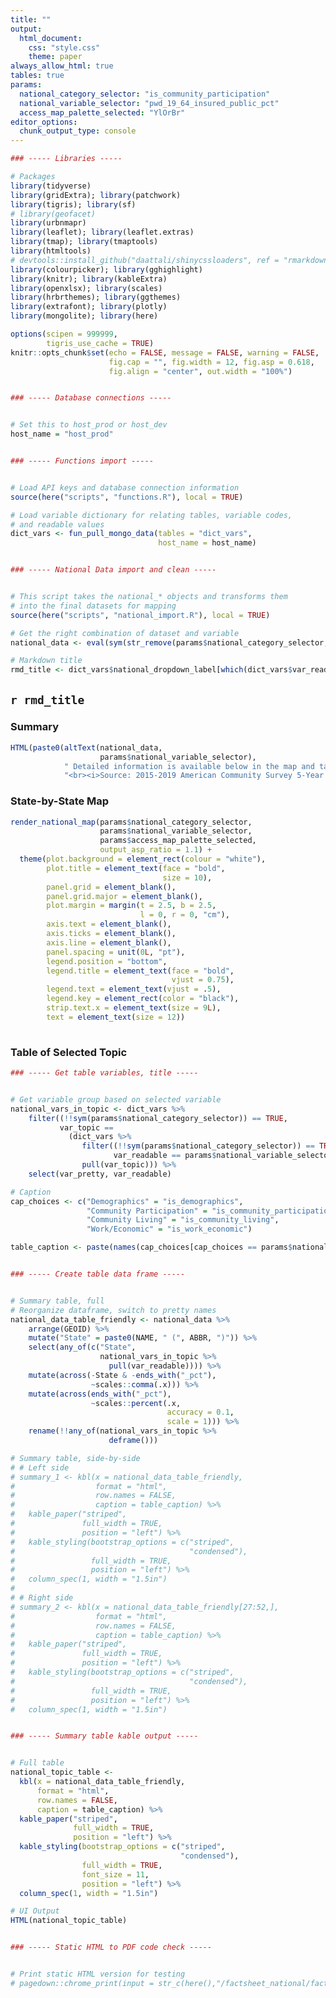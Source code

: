 ```yaml
---
title: ""
output: 
  html_document:
    css: "style.css"
    theme: paper
always_allow_html: true
tables: true
params:
  national_category_selector: "is_community_participation"
  national_variable_selector: "pwd_19_64_insured_public_pct"
  access_map_palette_selected: "YlOrBr"
editor_options: 
  chunk_output_type: console
---
```


```r

### ----- Libraries -----

# Packages
library(tidyverse)
library(gridExtra); library(patchwork)
library(tigris); library(sf)
# library(geofacet)
library(urbnmapr)
library(leaflet); library(leaflet.extras)
library(tmap); library(tmaptools)
library(htmltools)
# devtools::install_github("daattali/shinycssloaders", ref = "rmarkdown") # rmarkdown branch must be installed and cssloaders_in_header.html must exist
library(colourpicker); library(gghighlight)
library(knitr); library(kableExtra)
library(openxlsx); library(scales)
library(hrbrthemes); library(ggthemes)
library(extrafont); library(plotly)
library(mongolite); library(here)

options(scipen = 999999,
        tigris_use_cache = TRUE)
knitr::opts_chunk$set(echo = FALSE, message = FALSE, warning = FALSE,
                      fig.cap = "", fig.width = 12, fig.asp = 0.618,
                      fig.align = "center", out.width = "100%")


### ----- Database connections -----


# Set this to host_prod or host_dev
host_name = "host_prod"


### ----- Functions import -----


# Load API keys and database connection information
source(here("scripts", "functions.R"), local = TRUE)

# Load variable dictionary for relating tables, variable codes,
# and readable values
dict_vars <- fun_pull_mongo_data(tables = "dict_vars", 
                                 host_name = host_name)


### ----- National Data import and clean -----


# This script takes the national_* objects and transforms them
# into the final datasets for mapping
source(here("scripts", "national_import.R"), local = TRUE)

# Get the right combination of dataset and variable
national_data <- eval(sym(str_remove(params$national_category_selector, "^is_")))

# Markdown title
rmd_title <- dict_vars$national_dropdown_label[which(dict_vars$var_readable == params$national_variable_selector)][1]

```

## `r rmd_title`

### Summary

```r

HTML(paste0(altText(national_data, 
                    params$national_variable_selector),
            " Detailed information is available below in the map and table below.",
            "<br><i>Source: 2015-2019 American Community Survey 5-Year Estimates.</i>"))

```

### State-by-State Map

```r

render_national_map(params$national_category_selector, 
                    params$national_variable_selector,
                    params$access_map_palette_selected,
                    output_asp_ratio = 1.1) +
  theme(plot.background = element_rect(colour = "white"),
        plot.title = element_text(face = "bold",
                                  size = 10),
        panel.grid = element_blank(),
        panel.grid.major = element_blank(),
        plot.margin = margin(t = 2.5, b = 2.5,
                             l = 0, r = 0, "cm"),
        axis.text = element_blank(),
        axis.ticks = element_blank(),
        axis.line = element_blank(),
        panel.spacing = unit(0L, "pt"),
        legend.position = "bottom",
        legend.title = element_text(face = "bold",
                                    vjust = 0.75),
        legend.text = element_text(vjust = .5),
        legend.key = element_rect(color = "black"),
        strip.text.x = element_text(size = 9L),
        text = element_text(size = 12))
  
```

\newpage

### Table of Selected Topic

```r


### ----- Get table variables, title -----


# Get variable group based on selected variable
national_vars_in_topic <- dict_vars %>% 
    filter((!!sym(params$national_category_selector)) == TRUE,
           var_topic ==
             (dict_vars %>% 
                filter((!!sym(params$national_category_selector)) == TRUE,
                       var_readable == params$national_variable_selector) %>% 
                pull(var_topic))) %>% 
    select(var_pretty, var_readable)

# Caption
cap_choices <- c("Demographics" = "is_demographics", 
                 "Community Participation" = "is_community_participation", 
                 "Community Living" = "is_community_living", 
                 "Work/Economic" = "is_work_economic")

table_caption <- paste(names(cap_choices[cap_choices == params$national_category_selector]), "Table")


### ----- Create table data frame -----


# Summary table, full
# Reorganize dataframe, switch to pretty names
national_data_table_friendly <- national_data %>%
    arrange(GEOID) %>% 
    mutate("State" = paste0(NAME, " (", ABBR, ")")) %>% 
    select(any_of(c("State",
                    national_vars_in_topic %>% 
                      pull(var_readable)))) %>% 
    mutate(across(-State & -ends_with("_pct"),
                  ~scales::comma(.x))) %>% 
    mutate(across(ends_with("_pct"),
                  ~scales::percent(.x, 
                                   accuracy = 0.1,
                                   scale = 1))) %>% 
    rename(!!any_of(national_vars_in_topic %>% 
                      deframe()))

# Summary table, side-by-side
# # Left side
# summary_1 <- kbl(x = national_data_table_friendly,
#                  format = "html",
#                  row.names = FALSE,
#                  caption = table_caption) %>%
#   kable_paper("striped",
#               full_width = TRUE,
#               position = "left") %>% 
#   kable_styling(bootstrap_options = c("striped",
#                                       "condensed"),
#                 full_width = TRUE,
#                 position = "left") %>% 
#   column_spec(1, width = "1.5in")
# 
# # Right side
# summary_2 <- kbl(x = national_data_table_friendly[27:52,],
#                  format = "html",
#                  row.names = FALSE,
#                  caption = table_caption) %>%
#   kable_paper("striped",
#               full_width = TRUE,
#               position = "left") %>% 
#   kable_styling(bootstrap_options = c("striped",
#                                       "condensed"),
#                 full_width = TRUE,
#                 position = "left") %>% 
#   column_spec(1, width = "1.5in")


### ----- Summary table kable output -----


# Full table
national_topic_table <- 
  kbl(x = national_data_table_friendly,
      format = "html",
      row.names = FALSE,
      caption = table_caption) %>%
  kable_paper("striped",
              full_width = TRUE,
              position = "left") %>% 
  kable_styling(bootstrap_options = c("striped",
                                      "condensed"),
                full_width = TRUE,
                font_size = 11,
                position = "left") %>% 
  column_spec(1, width = "1.5in")

# UI Output
HTML(national_topic_table) 


### ----- Static HTML to PDF code check -----


# Print static HTML version for testing
# pagedown::chrome_print(input = str_c(here(),"/factsheet_national/factsheet_national.html"))

```